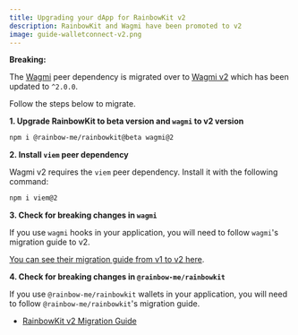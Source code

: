```yaml
---
title: Upgrading your dApp for RainbowKit v2
description: RainbowKit and Wagmi have been promoted to v2
image: guide-walletconnect-v2.png
---
```


**Breaking:**

The [Wagmi](https://wagmi.sh) peer dependency is migrated over to [Wagmi v2](https://wagmi.sh/) which has been updated to `^2.0.0`.

Follow the steps below to migrate.

**1. Upgrade RainbowKit to beta version and `wagmi` to v2 version**

```bash
npm i @rainbow-me/rainbowkit@beta wagmi@2
```

**2. Install `viem` peer dependency**

Wagmi v2 requires the `viem` peer dependency. Install it with the following command:

```bash
npm i viem@2
```

**3. Check for breaking changes in `wagmi`**

If you use `wagmi` hooks in your application, you will need to follow `wagmi`'s migration guide to v2.

[You can see their migration guide from v1 to v2 here](https://wagmi.sh/react/guides/migrate-from-v1-to-v2).

**4. Check for breaking changes in `@rainbow-me/rainbowkit`**

If you use `@rainbow-me/rainbowkit` wallets in your application, you will need to follow `@rainbow-me/rainbowkit`'s migration guide.

- [RainbowKit v2 Migration Guide](https://www.rainbowkit.com/docs/migration-guide#updated-to-rainbowkit-v2)